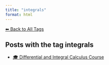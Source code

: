 ```yaml
---
title: "integrals"
format: html
---
```


[⬅ Back to All Tags](../tags.qmd)

## Posts with the tag **integrals**

- [🎓 Differential and Integral Calculus Course](/posts/courses/mathematics/calculus/index.html)
